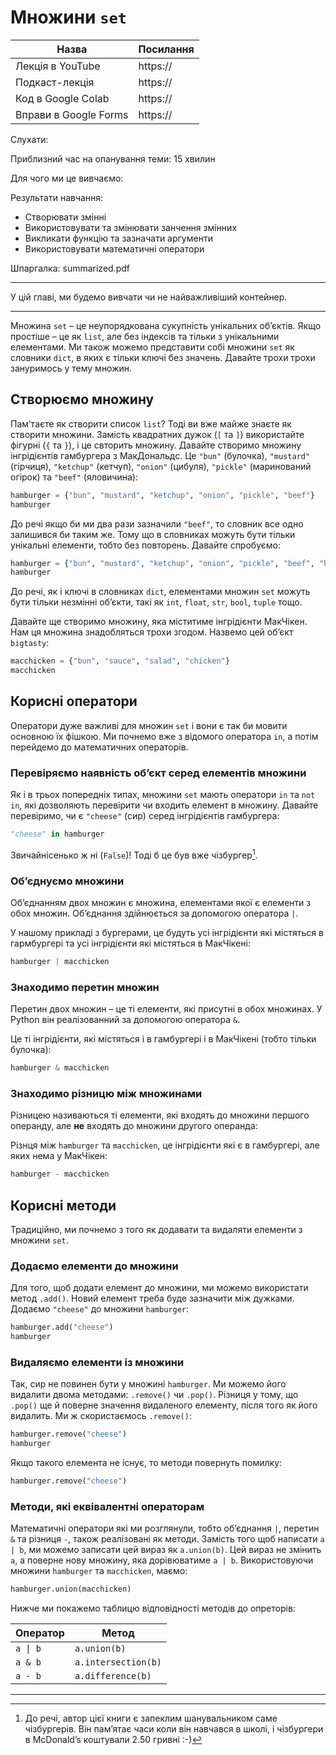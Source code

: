 # Множини `set`

<!-- Може краще назвати контейнери чи коллекції -->
<!-- Мабудь ні, тому що тоді доведеться додавати сюди str -->

| Назва                 | Посилання |
|-----------------------|-----------|
| Лекція в YouTube      | https://  |
| Подкаст-лекція        | https://  |
| Код в Google Colab    | https://  |
| Вправи в Google Forms | https://  |

Слухати:

Приблизний час на опанування теми: 15 хвилин

Для чого ми це вивчаємо:

Результати навчання:

- Створювати змінні
- Використовувати та змінювати занчення змінних
- Викликати функцію та зазначати аргументи
- Використовувати математичні оператори

Шпаргалка: summarized.pdf

---

У цій главі, ми будемо вивчати чи не найважливіший контейнер. 

---

Множина `set` -- це неупорядкована сукупність унікальних об'єктів. Якщо простіше -- це як `list`, але без індексів та тільки з унікальними елементами. Ми також можемо представити собі множини `set` як словники `dict`, в яких є тільки ключі без значень. Давайте трохи трохи зануримось у тему множин.

## Створюємо множину

Пам'таєте як створити список `list`? Тоді ви вже майже знаєте як створити множини. Замість квадратних дужок (`[` та `]`) використайте фігурні (`{` та `}`), і це свторить множину. Давайте створимо множину інгрідієнтів гамбургера з МакДональдс. Це `"bun"` (булочка), `"mustard"` (гірчиця), `"ketchup"` (кетчуп), `"onion"` (цибуля), `"pickle"` (маринований огірок) та `"beef"` (яловичина):

```python
hamburger = {"bun", "mustard", "ketchup", "onion", "pickle", "beef"}
hamburger
```

До речі якщо би ми два рази зазначили `"beef"`, то словник все одно залишився би таким же. Тому що в словниках можуть бути тільки унікальні елементи, тобто без повторень. Давайте спробуємо:

```python
hamburger = {"bun", "mustard", "ketchup", "onion", "pickle", "beef", "beef"}
hamburger
```

До речі, як і ключі в словниках `dict`, елементами множин `set` можуть бути тільки незмінні об'єкти, такі як `int`, `float`, `str`, `bool`, `tuple` тощо. 

Давайте ще створимо множину, яка міститиме інгрідієнти МакЧікен. Нам ця множина знадобляться трохи згодом. Назвемо цей об'єкт `bigtasty`: 

```python
macchicken = {"bun", "sauce", "salad", "chicken"}
macchicken
```

## Корисні оператори

Оператори дуже важливі для множин `set` і вони є так би мовити основною їх фішкою. Ми почнемо вже з відомого оператора `in`, а потім перейдемо до математичних операторів.

### Перевіряємо наявність об'єкт серед елементів множини

Як і в трьох попередніх типах, множини `set` мають оператори `in` та `not in`, які дозволяють перевірити чи входить елемент в множину. Давайте перевіримо, чи є `"cheese"` (сир) серед інгрідієнтів гамбургера:

```python
"cheese" in hamburger
```

Звичайнісенько ж ні (`False`)! Тоді б це був вже чізбургер^[До речі, автор цієї книги є запеклим шанувальником саме чізбургерів. Він пам'ятає часи коли він навчався в школі, і чізбургери в McDonald's коштували 2.50 гривні :-)].

### Об'єднуємо множини

Об'єднанням двох множин є множина, елементами якої є елементи з обох множин. Об'єднання здійнюється за допомогою оператора `|`.

<!-- XXX: image of union -->

У нашому прикладі з бургерами, це будуть усі інгрідієнти які містяться  в гармбургері та усі інгрідієнти які містяться в МакЧікені:

```python
hamburger | macchicken
```

### Знаходимо перетин множин

Перетин двох множин -- це ті елементи, які присутні в обох множинах. У Python він реалізованний за допомогою оператора `&`.

<!-- XXX: image of intersection -->

Це ті інгрідієнти, які містяться і в гамбургері і в МакЧікені (тобто тільки булочка): 

```python
hamburger & macchicken
```

### Знаходимо різницю між множинами

Різницею називаються ті елементи, які входять до множини першого операнду, але **не** входять до множини другого операнда: 

<!-- XXX: image of difference -->

Різнця між `hamburger` та `macchicken`, це інгрідієнти які є в гамбургері, але яких нема у МакЧікен:

```python
hamburger - macchicken
```


## Корисні методи

Традиційно, ми почнемо з того як додавати та видаляти елементи з множини `set`. 

### Додаємо елементи до множини

Для того, щоб додати елемент до множини, ми можемо використати метод `.add()`. Новий елемент треба буде зазначити між дужками. Додаємо `"cheese"` до множини `hamburger`:

```python
hamburger.add("cheese")
hamburger
```

### Видаляємо елементи із множини

Так, сир не повинен бути у множині `hamburger`. Ми можемо його видалити двома методами: `.remove()` чи `.pop()`. Різниця у тому, що `.pop()` ще й поверне значення видаленого елементу, після того як його видалить. Ми ж скористаємось `.remove()`:

```python
hamburger.remove("cheese")
hamburger
```

Якщо такого елемента не існує, то методи повернуть помилку: 

```python
hamburger.remove("cheese")
```

### Методи, які еквівалентні операторам 

Математичні оператори які ми розглянули, тобто об'єднання `|`, перетин `&` та різниця `-`, також реалізовані як методи. Замість того щоб написати `a | b`, ми можемо записати цей вираз як `a.union(b)`. Цей вираз не змінить `a`, а поверне нову множину, яка дорівюватиме `a | b`. Використовуючи множини `hamburger` та `macchicken`, маємо:

```python
hamburger.union(macchicken)
```

Нижче ми покажемо таблицю відповідності методів до опреторів: 

|  Оператор  |  Метод              |
|------------|---------------------|
| `a | b`    | `a.union(b)`        |
| `a & b`    | `a.intersection(b)` |
| `a - b`    | `a.difference(b)`   |


---
